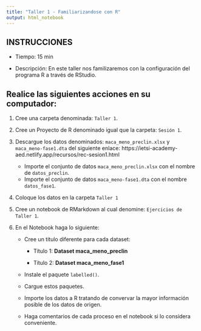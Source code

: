 ```yaml
---
title: "Taller 1 - Familiarizandose con R"
output: html_notebook
---
```


## INSTRUCCIONES

-   Tiempo: 15 min

-   Descripción: En este taller nos familizaremos con la configuración del programa R a través de RStudio.

## Realice las siguientes acciones en su computador:

1)  Cree una carpeta denominada: `Taller 1`.

2)  Cree un Proyecto de R denominado igual que la carpeta: `Sesión 1`.

3)  Descargue los datos denominados: `maca_meno_preclin.xlsx` y `maca_meno-fase1.dta` del siguiente enlace: https://ietsi-academy-aed.netlify.app/recursos/rec-sesion1.html

    - Importe el conjunto de datos `maca_meno_preclin.xlsx` con el nombre de `datos_preclin`. 
    - Importe el conjunto de datos `maca_meno-fase1.dta` con el nombre `datos_fase1`.

4)  Coloque los datos en la carpeta `Taller 1`

5)  Cree un notebook de RMarkdown al cual denomine: `Ejercicios de Taller 1`.

6)  En el Notebook haga lo siguiente:

    -   Cree un titulo diferente para cada dataset:

        -   Título 1: **Dataset maca_meno_preclin**

        -   Título 2: **Dataset maca_meno_fase1**

    -   Instale el paquete `labelled()`.

    -   Cargue estos paquetes.

    -   Importe los datos a R tratando de convervar la mayor información posible de los datos de origen.

    -   Haga comentarios de cada proceso en el notebook si lo considera conveniente.
  
